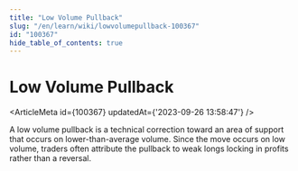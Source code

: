 ```yaml
---
title: "Low Volume Pullback"
slug: "/en/learn/wiki/lowvolumepullback-100367"
id: "100367"
hide_table_of_contents: true
---
```



# Low Volume Pullback

<ArticleMeta id={100367} updatedAt={'2023-09-26 13:58:47'} />
<div className='border-solid border-b border-t-0 my-4 border-[var(--ifm-color-gray-300)]' />

A low volume pullback is a technical correction toward an area of support that occurs on lower-than-average volume. Since the move occurs on low volume, traders often attribute the pullback to weak longs locking in profits rather than a reversal.
